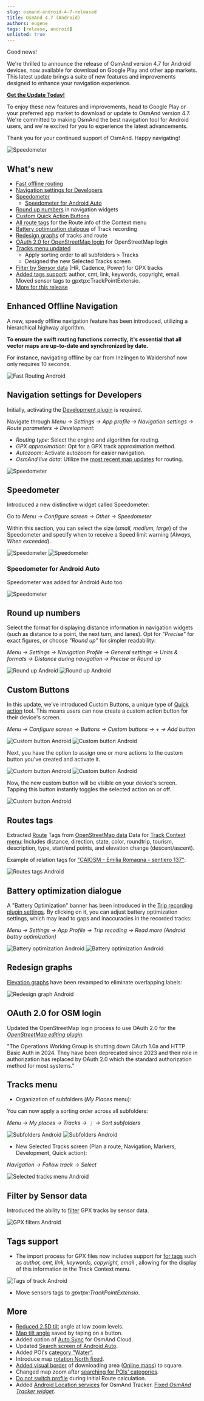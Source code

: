 ```yaml
---
slug: osmand-android-4-7-released
title: OsmAnd 4.7 (Android)
authors: eugene
tags: [release, android]
unlisted: true
---
```



Good news!  

We're thrilled to announce the release of OsmAnd version 4.7 for Android devices, now available for download on Google Play and other app markets. This latest update brings a suite of new features and improvements designed to enhance your navigation experience.

**[Get the Update Today!](https://play.google.com/store/apps/dev?id=8483587772816822023)**

To enjoy these new features and improvements, head to Google Play or your preferred app market to download or update to OsmAnd version 4.7. We're committed to making OsmAnd the best navigation tool for Android users, and we're excited for you to experience the latest advancements.

Thank you for your continued support of OsmAnd. Happy navigating!

![Speedometer](./img/speedometer_3_android.png)

<!--truncate-->


## What's new

- [Fast offline routing](#fast-offline-routing)
- [Navigation settings for Developers](#navigation-settings-for-developers)
- [Speedometer](#speedometer)
  - [Speedometer for Android Auto](#speedometer-for-android-auto)
- [Round up numbers](#round-up-numbers) in navigation widgets
- [Custom Quick Action Buttons](#custom-buttons)
- [All route tags](#routes-tags) for the Route info of the Context menu
- [Battery optimization dialogue](#battery-optimization-dialogue) of Track recording
- [Redesign graphs](#redesign-graphs) of tracks and route
- [OAuth 2.0 for OpenStreetMap login](#oauth-20-for-osm-login) for OpenStreetMap login
- [Tracks menu updated](#tracks-menu)
   - Apply sorting order to all subfolders > Tracks
   - Designed the new Selected Tracks screen
- [Filter by Sensor data](filter-by-sensor-data) (HR, Cadence, Power) for GPX tracks
- [Added tags support](#tags-support): author, cmt, link, keywords, copyright, email. Moved sensor tags to gpxtpx:TrackPointExtensio.
- [More for this release](#more)


## Enhanced Offline Navigation

A new, speedy offline navigation feature has been introduced, utilizing a hierarchical highway algorithm.

**To ensure the swift routing functions correctly, it's essential that all vector maps are up-to-date and synchronized by date.**

For instance, navigating offline by car from Inzlingen to Waldershof now only requires 10 seconds.

![Fast Routing Android](./img/fast_routing_android.png)

## Navigation settings for Developers

Initially, activating the [Development plugin](https://osmand.net/docs/user/plugins/development) is required.

Navigate through _Menu → Settings → App profile → Navigation settings → Route parameters → Development_:
- _Routing type_: Select the engine and algorithm for routing.
- _GPX approximation_: Opt for a GPX track approximation method.
- _Autozoom_: Activate autozoom for easier navigation.
- _OsmAnd live data_: Utilize the [most recent map updates](https://osmand.net/docs/user/personal/maps/#osmand-live) for routing.

![Speedometer](./img/dev_route_param_android.png)

## Speedometer

Introduced a new distinctive widget called Speedometer:

Go to _Menu → Configure screen → Other → Speedometer_

Within this section, you can select the size (_small, medium, large_) of the Speedometer and specify when to receive a Speed limit warning (_Always, When exceeded_).

![Speedometer](./img/speedometer_android.png) ![Speedometer](./img/speedometer_2_android.png)

### Speedometer for Android Auto

Speedometer was added for Android Auto too.

![Speedometer](./img/speedometer_3_android.png)

## Round up numbers

Select the format for displaying distance information in navigation widgets (such as distance to a point, the next turn, and lanes). Opt for _"Precise"_ for exact figures, or choose _"Round up"_ for simpler readability:

_Menu → Settings → Navigation Profile → General settings → Units & formats → Distance during navigation → Precise_ or _Round up_

![Round up Android](./img/roundup_android.png) ![Round up Android](./img/roundup_2_android.png)

## Custom Buttons

In this update, we've introduced Custom Buttons, a unique type of [Quick action](https://osmand.net/docs/user/widgets/quick-action) tool. This means users can now create a custom action button for their device's screen.

_Menu → Configure screen → Buttons → Custom buttons → + → Add button_

![Custom button Android](./img/custom_button_android.png) 
![Custom button Android](./img/custom_button_2_android.png)

Next, you have the option to assign one or more actions to the custom button you've created and activate it.

![Custom button Android](./img/custom_button_3_android.png) 
![Custom button Android](./img/custom_button_4_android.png)

Now, the new custom button will be visible on your device's screen. Tapping this button instantly toggles the selected action on or off.

![Custom button Android](./img/custom_button_5_android.png)

## Routes tags

Extracted [Route](https://osmand.net/docs/user/map/tracks-on-map#routes-on-the-map) Tags from [OpenStreetMap data](https://wiki.openstreetmap.org/wiki/Relation:route) Data for [Track Context menu](https://osmand.net/docs/user/map/track-context-menu#description-and-info): Includes distance, direction, state, color, roundtrip, tourism, description, type, start/end points, and elevation change (descent/ascent).

Example of relation tags for ["CAIOSM - Emilia Romagna - sentiero 137"](https://www.openstreetmap.org/relation/16115660):

![Routes tags Android](./img/routes_tags_android.png)


## Battery optimization dialogue

A "Battery Optimization" banner has been introduced in the [Trip recording plugin settings](https://osmand.net/docs/user/plugins/trip-recording#recording-settings). By clicking on it, you can adjust battery optimization settings, which may lead to gaps and inaccuracies in the recorded tracks:

_Menu → Settings → App Profile → Trip recoding → Read more (Android battry optimization)_

![Battery optimization Android](./img/battery_optim_android.png) 
![Battery optimization Android](./img/battery_optim_1_android.png)

## Redesign graphs

[Elevation graphs](https://osmand.net/docs/user/plan-route/create-route#graph) have been revamped to eliminate overlapping labels:

![Redesign graph Android](./img/redesign_graph_android.png)


## OAuth 2.0 for OSM login

Updated the OpenStreetMap login process to use OAuth 2.0 for the [_OpenStreetMap editing plugin_](https://osmand.net/docs/user/plugins/osm-editing#settings):

"The Operations Working Group is shutting down OAuth 1.0a and HTTP Basic Auth in 2024. They have been deprecated since 2023 and their role in authorization has replaced by OAuth 2.0 which the standard authorization method for most systems."

## Tracks menu

- Organization of subfolders (_My Places_ menu):

You can now apply a sorting order across all subfolders:

_Menu → My places → Tracks → &#8942; → Sort subfolders_

![Subfolders Android](./img/subfolders_android.png) ![Subfolders Android](./img/subfolders_1_android.png)

- New Selected Tracks screen (Plan a route, Navigation, Markers, Development, Quick action):

_Navigation → Follow track → Select_

![Selected tracks menu Android](./img/selected_tracks_menu_android.png)

## Filter by Sensor data

Introduced the ability to [filter](https://osmand.net/docs/user/personal/tracks#filter) GPX tracks by sensor data.

![GPX filters Android](./img/gpx_filters_android.png)

## Tags support

- The import process for GPX files now includes support for [for tags](https://github.com/osmandapp/OsmAnd/issues/18342) such as _author, cmt, link, keywords, copyright, email_ , allowing for the display of this information in the Track Context menu.

![Tags of track Android](./img/tags_track_android.png)

- Move sensors tags to _gpxtpx:TrackPointExtensio_.


## More

- [Reduced 2.5D tilt](https://github.com/osmandapp/OsmAnd/issues/16027) angle at low zoom levels.
- [Map tilt angle](https://github.com/osmandapp/OsmAnd/issues/18798) saved by taping on a button.
- Added option of [Auto Sync](https://osmand.net/docs/user/personal/osmand-cloud) for OsmAnd Cloud.
- Updated [Search screen of Android Auto](https://github.com/osmandapp/OsmAnd/issues/17209).
- Added POI's [category "Water"](https://github.com/osmandapp/OsmAnd/issues/16021).
- Introduce map [rotation North fixed](https://github.com/osmandapp/OsmAnd/issues/17086).
- [Added visual border](https://github.com/osmandapp/OsmAnd/issues/14486) of downloading area ([Online maps](https://osmand.net/docs/user/map/raster-maps#download--update-tiles)) to square.
- Changed map zoom after [searching for POIs' categories](https://github.com/osmandapp/OsmAnd/issues/18901).
- [Do not switch profile](https://github.com/osmandapp/OsmAnd/issues/19166) during initial Route calculation.
- Added [Android Location services](https://osmand.net/docs/user/plugins/osmand-tracker#position) for OsmAnd Tracker. [Fixed _OsmAnd Tracker widget_](https://github.com/osmandapp/OsmAnd/issues/18235).

